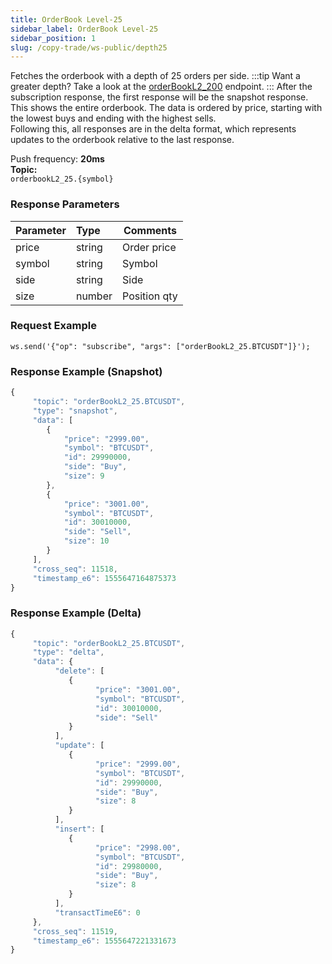 ```yaml
---
title: OrderBook Level-25
sidebar_label: OrderBook Level-25
sidebar_position: 1
slug: /copy-trade/ws-public/depth25
---
```



Fetches the orderbook with a depth of 25 orders per side.
:::tip
Want a greater depth? Take a look at the [orderBookL2_200](depth200#) endpoint.
:::
After the subscription response, the first response will be the snapshot response. This shows the entire orderbook. The data is ordered by price, starting with the lowest buys and ending with the highest sells.<br/>
Following this, all responses are in the delta format, which represents updates to the orderbook relative to the last response.<br/>

Push frequency: **20ms**<br/>
**Topic:**<br/>
`orderbookL2_25.{symbol}`

### Response Parameters
| Parameter | Type | Comments|
|:----- |:-----|----- |
|price |string |Order price |
|symbol |string |Symbol |
|side |string |Side |
|size |number |Position qty |

### Request Example

<Tabs>
<TabItem value="console" label="Console">

```http
ws.send('{"op": "subscribe", "args": ["orderBookL2_25.BTCUSDT"]}');
```

</TabItem>
</Tabs>

### Response Example (Snapshot)

<Tabs>
<TabItem value="js linear" label="linear">

```javascript
{
     "topic": "orderBookL2_25.BTCUSDT",
     "type": "snapshot",
     "data": [
        {
            "price": "2999.00",
            "symbol": "BTCUSDT",
            "id": 29990000,
            "side": "Buy",
            "size": 9
        },
        {
            "price": "3001.00",
            "symbol": "BTCUSDT",
            "id": 30010000,
            "side": "Sell",
            "size": 10
        }
     ],
     "cross_seq": 11518,
     "timestamp_e6": 1555647164875373
}
```
</TabItem>
</Tabs>

### Response Example (Delta)

<Tabs>
<TabItem value="js linear" label="linear">

```javascript
{
     "topic": "orderBookL2_25.BTCUSDT",
     "type": "delta",
     "data": {
          "delete": [
             {
                   "price": "3001.00",
                   "symbol": "BTCUSDT",
                   "id": 30010000,
                   "side": "Sell"
             }
          ],
          "update": [
             {
                   "price": "2999.00",
                   "symbol": "BTCUSDT",
                   "id": 29990000,
                   "side": "Buy",
                   "size": 8
             }
          ],
          "insert": [
             {
                   "price": "2998.00",
                   "symbol": "BTCUSDT",
                   "id": 29980000,
                   "side": "Buy",
                   "size": 8
             }
          ],
          "transactTimeE6": 0
     },
     "cross_seq": 11519,
     "timestamp_e6": 1555647221331673
}
```
</TabItem>
</Tabs>